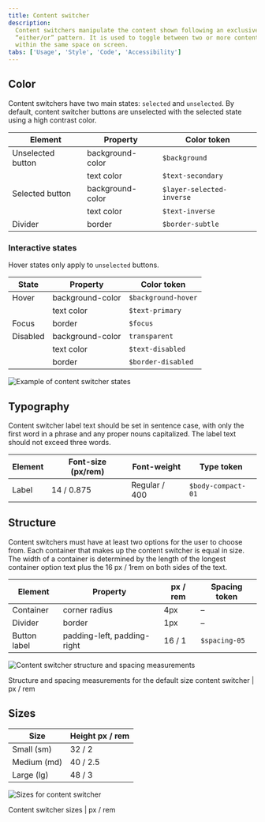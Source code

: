 ```yaml
---
title: Content switcher
description:
  Content switchers manipulate the content shown following an exclusive or
  “either/or” pattern. It is used to toggle between two or more content sections
  within the same space on screen.
tabs: ['Usage', 'Style', 'Code', 'Accessibility']
---
```


## Color

Content switchers have two main states: `selected` and `unselected`. By default,
content switcher buttons are unselected with the selected state using a high
contrast color.

| Element           | Property         | Color token               |
| ----------------- | ---------------- | ------------------------- |
| Unselected button | background-color | `$background`             |
|                   | text color       | `$text-secondary`         |
| Selected button   | background-color | `$layer-selected-inverse` |
|                   | text color       | `$text-inverse`           |
| Divider           | border           | `$border-subtle`          |

### Interactive states

Hover states only apply to `unselected` buttons.

| State    | Property         | Color token         |
| -------- | ---------------- | ------------------- |
| Hover    | background-color | `$background-hover` |
|          | text color       | `$text-primary`     |
| Focus    | border           | `$focus`            |
| Disabled | background-color | `transparent`       |
|          | text color       | `$text-disabled`    |
|          | border           | `$border-disabled`  |

<Row>
<Column colLg={8}>

![Example of content switcher states](images/content-switcher-style-color.png)

</Column>
</Row>

## Typography

Content switcher label text should be set in sentence case, with only the first
word in a phrase and any proper nouns capitalized. The label text should not
exceed three words.

| Element | Font-size (px/rem) | Font-weight   | Type token         |
| ------- | ------------------ | ------------- | ------------------ |
| Label   | 14 / 0.875         | Regular / 400 | `$body-compact-01` |

## Structure

Content switchers must have at least two options for the user to choose from.
Each container that makes up the content switcher is equal in size. The width of
a container is determined by the length of the longest container option text
plus the 16 px / 1rem on both sides of the text.

| Element      | Property                    | px / rem | Spacing token |
| ------------ | --------------------------- | -------- | ------------- |
| Container    | corner radius               | 4px      | –             |
| Divider      | border                      | 1px      | –             |
| Button label | padding-left, padding-right | 16 / 1   | `$spacing-05` |

<div className="image--fixed">

![Content switcher structure and spacing measurements](images/content-switcher-style-1.png)

</div>

<Caption>
  Structure and spacing measurements for the default size content switcher | px
  / rem
</Caption>

## Sizes

| Size        | Height px / rem |
| ----------- | --------------- |
| Small (sm)  | 32 / 2          |
| Medium (md) | 40 / 2.5        |
| Large (lg)  | 48 / 3          |

<div className="image--fixed">

![Sizes for content switcher](images/content-switcher-style-size.png)

</div>

<Caption>Content switcher sizes | px / rem</Caption>
